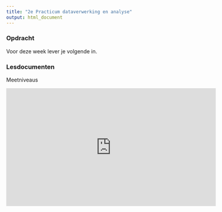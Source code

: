 ```yaml
---
title: "2e Practicum dataverwerking en analyse"
output: html_document
---
```



### Opdracht

Voor deze week lever je volgende in.


### Lesdocumenten

Meetniveaus

<iframe width="560" height="315" src="https://www.youtube.com/embed/LPHYPXBK_ks" frameborder="0" allow="autoplay; encrypted-media" allowfullscreen></iframe>